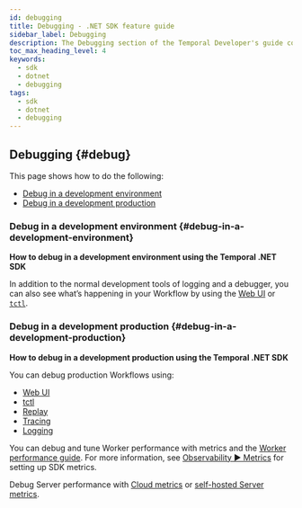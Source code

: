 ```yaml
---
id: debugging
title: Debugging - .NET SDK feature guide
sidebar_label: Debugging
description: The Debugging section of the Temporal Developer's guide covers the many ways to debug your application.
toc_max_heading_level: 4
keywords:
  - sdk
  - dotnet
  - debugging
tags:
  - sdk
  - dotnet
  - debugging
---
```


## Debugging {#debug}
This page shows how to do the following:

- [Debug in a development environment](#debug-in-a-development-environment)
- [Debug in a development production ](#debug-in-a-development-production)

### Debug in a development environment {#debug-in-a-development-environment}

**How to debug in a development environment using the Temporal .NET SDK**

In addition to the normal development tools of logging and a debugger, you can also see what’s happening in your Workflow by using the [Web UI](/web-ui) or [`tctl`](/tctl-v1).

### Debug in a development production {#debug-in-a-development-production}

**How to debug in a development production using the Temporal .NET SDK**

You can debug production Workflows using:

- [Web UI](/web-ui)
- [tctl](/tctl-v1)
- [Replay](/develop/dotnet/testing-suite#replay-test)
- [Tracing](/develop/dotnet/observability#tracing)
- [Logging](/develop/dotnet/observability#logging)

You can debug and tune Worker performance with metrics and the [Worker performance guide](/dev-guide/worker-performance).
For more information, see [Observability ▶️ Metrics](/develop/dotnet/observability#metrics) for setting up SDK metrics.

Debug Server performance with [Cloud metrics](/cloud/metrics/) or [self-hosted Server metrics](/self-hosted-guide/production-checklist#scaling-and-metrics).

